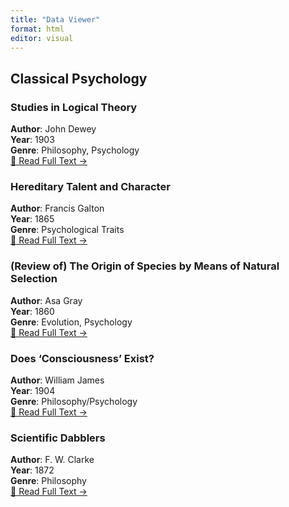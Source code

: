 ```yaml
---
title: "Data Viewer"
format: html
editor: visual
---
```


## Classical Psychology

::: card
### Studies in Logical Theory

**Author**: John Dewey\
**Year**: 1903\
**Genre**: Philosophy, Psychology\
[📄 Read Full Text →](deweyjohn.qmd)
:::

::: card
### Hereditary Talent and Character

**Author**: Francis Galton\
**Year**: 1865\
**Genre**: Psychological Traits\
[📄 Read Full Text →](hereditarytalent.qmd)
:::

::: card
### (Review of) The Origin of Species by Means of Natural Selection

**Author**: Asa Gray\
**Year**: 1860\
**Genre**: Evolution, Psychology\
[📄 Read Full Text →](asagray.qmd)
:::

::: card
### Does 'Consciousness' Exist?

**Author**: William James\
**Year**: 1904\
**Genre**: Philosophy/Psychology\
[📄 Read Full Text →](williamjamesc.qmd)
:::

::: card
### Scientific Dabblers

**Author**: F. W. Clarke\
**Year**: 1872\
**Genre**: Philosophy\
[📄 Read Full Text →](fwclarke.qmd)
:::



